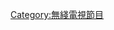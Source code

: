 {{Catnav|頁面分類|...|香港電視節目|無綫電視節目}}
{{Catnav|頁面分類|...|無綫電視|無綫電視節目}}
{{Catmore|無綫電視外購節目列表}}

[[Category:無綫電視節目|Category:無綫電視節目]]